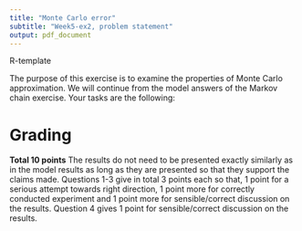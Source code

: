```yaml
---
title: "Monte Carlo error"
subtitle: "Week5-ex2, problem statement"
output: pdf_document
---
```


R-template \texttt{ex\_monte\_carlo\_error\_template.Rmd}

The purpose of this exercise is to examine the properties of Monte Carlo approximation. We will continue from the model answers of the Markov chain exercise. Your tasks are the following:
    
\begin{itemize}
\item Sample 100 independent realizations of length 2000 chains from the Markov chain defined in exercise 3.1 (that is; $\theta^{(1)},\dots, \theta^{(2000)}$) using each of the combinations of $\phi$ and $\sigma^2$ in the rows of the below table \\
    \begin{center}
    \begin{tabular}{c|c|c|c}
    $\text{Var}[\theta^{(i)}]$ & $\phi$ & $\sigma^2$ & $\text{Corr}[\theta^{(i)},\theta^{(i+1)}]$\\
    \hline
    1 & 0    &  1    &  0\\ 
    1 & 0.5  &  0.75 &  0.5\\
    1 & 0.89 &  0.2  &  0.89\\
    1 & 0.1  &  0.99 &  0.1\\
    \end{tabular}
    \end{center}
    \item With each of the chains approximate $E[\theta^{(i)}]$, $\text{Pr}(\theta^{(i)}>0.5)$ and $\text{Pr}(\theta^{(i)}>2)$ using Monte Carlo with the $n=10$, $n=100$ and $n=1000$ last samples. Hence, you will construct 100 independent Monte Carlo approximations for the mean and two probabilities of $\theta$ corresponding to Markov chain sample sizes 10, 100 and 1000.
    \item Examine the calculated Monte Carlo approximations, compare them to the exact answers for $\theta \sim N(0,1)$ (which is the distribution of $\theta^{(i)}$ in the limit of $i\rightarrow \infty$) and answer to the following questions:
    \begin{enumerate}
    \item How does the Monte Carlo estimate of $E[\theta^{(i)}]$ behave with respect to the number of samples and with respect to the autocorrelation of the Markov chain?
    \item How does the Monte Carlo estimate of $\text{Pr}(\theta^{(i)}>0.5)$ behave with respect to the number of samples and with respect to the autocorrelation of the Markov chain?
    \item How does the Monte Carlo estimate of $\text{Pr}(\theta^{(i)}>2)$ behave with respect to the number of samples and with respect to the autocorrelation of the Markov chain?
    \item What kind of general conclusions can you make based on these results?
    \end{enumerate}
    \end{itemize}


# Grading
**Total 10 points** The results do not need to be presented exactly similarly as in the model results as long as they are presented so that they support the claims made. Questions 1-3 give in total 3 points each so that, 1 point for a serious attempt towards right direction, 1 point more for correctly conducted experiment and 1 point more for sensible/correct discussion on the results. Question 4 gives 1 point for sensible/correct discussion on the results.

